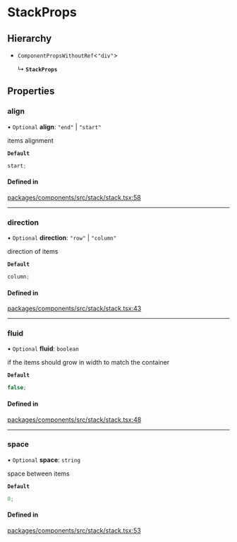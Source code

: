 # StackProps

## Hierarchy

- `ComponentPropsWithoutRef`\<`"div"`\>

  ↳ **`StackProps`**

## Properties

### align

• `Optional` **align**: `"end"` \| `"start"`

items alignment

**`Default`**

```ts
start;
```

#### Defined in

[packages/components/src/stack/stack.tsx:58](https://github.com/vtex/shoreline/blob/0b6f8d7fa/packages/components/src/stack/stack.tsx#L58)

---

### direction

• `Optional` **direction**: `"row"` \| `"column"`

direction of items

**`Default`**

```ts
column;
```

#### Defined in

[packages/components/src/stack/stack.tsx:43](https://github.com/vtex/shoreline/blob/0b6f8d7fa/packages/components/src/stack/stack.tsx#L43)

---

### fluid

• `Optional` **fluid**: `boolean`

if the items should grow in width to match the container

**`Default`**

```ts
false;
```

#### Defined in

[packages/components/src/stack/stack.tsx:48](https://github.com/vtex/shoreline/blob/0b6f8d7fa/packages/components/src/stack/stack.tsx#L48)

---

### space

• `Optional` **space**: `string`

space between items

**`Default`**

```ts
0;
```

#### Defined in

[packages/components/src/stack/stack.tsx:53](https://github.com/vtex/shoreline/blob/0b6f8d7fa/packages/components/src/stack/stack.tsx#L53)
